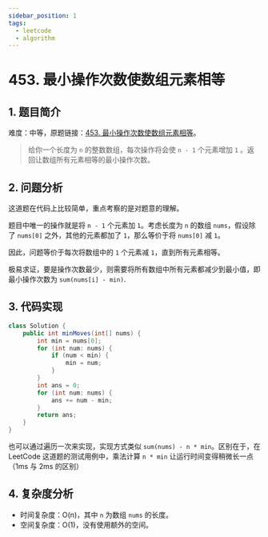 ```yaml
---
sidebar_position: 1
tags:
  - leetcode
  - algorithm
---
```


# 453. 最小操作次数使数组元素相等

## 1. 题目简介

难度：中等，原题链接：[453. 最小操作次数使数组元素相等](https://leetcode.cn/problems/minimum-moves-to-equal-array-elements/description/)。

> 给你一个长度为 `n` 的整数数组，每次操作将会使 `n - 1` 个元素增加 `1` 。返回让数组所有元素相等的最小操作次数。

## 2. 问题分析

这道题在代码上比较简单，重点考察的是对题意的理解。

题目中唯一的操作就是将 `n - 1` 个元素加 `1`。考虑长度为 `n` 的数组 `nums`，假设除了 `nums[0]` 之外，其他的元素都加了 `1`，那么等价于将 `nums[0]` 减 `1`。

因此，问题等价于每次将数组中的 `1` 个元素减 `1`，直到所有元素相等。

极易求证，要是操作次数最少，则需要将所有数组中所有元素都减少到最小值，即最小操作次数为 `sum(nums[i] - min)`.

## 3. 代码实现

```java
class Solution {
    public int minMoves(int[] nums) {
        int min = nums[0];
        for (int num: nums) {
            if (num < min) {
                min = num;
            }
        }
        int ans = 0;
        for (int num: nums) {
            ans += num - min;
        }
        return ans;
    }
}
```

也可以通过遍历一次来实现，实现方式类似 `sum(nums) - n * min`。区别在于，在 LeetCode 这道题的测试用例中，乘法计算 `n * min` 让运行时间变得稍微长一点（1ms 与 2ms 的区别）

## 4. 复杂度分析

- 时间复杂度：O(n)，其中 `n` 为数组 `nums` 的长度。
- 空间复杂度：O(1)，没有使用额外的空间。